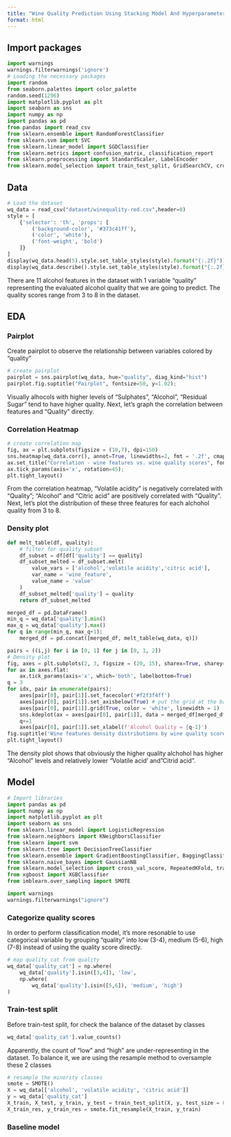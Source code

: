 ```yaml
---
title: "Wine Quality Prediction Using Stacking Model And Hyperparameter Tuning"
format: html
---
```


## Import packages
```python
import warnings
warnings.filterwarnings('ignore')
# Loading the necessary packages
import random
from seaborn.palettes import color_palette
random.seed(1296)
import matplotlib.pyplot as plt
import seaborn as sns
import numpy as np
import pandas as pd
from pandas import read_csv
from sklearn.ensemble import RandomForestClassifier
from sklearn.svm import SVC
from sklearn.linear_model import SGDClassifier
from sklearn.metrics import confusion_matrix, classification_report
from sklearn.preprocessing import StandardScaler, LabelEncoder
from sklearn.model_selection import train_test_split, GridSearchCV, cross_val_score
```

## Data
```python
# Load the dataset
wq_data = read_csv("dataset/winequality-red.csv",header=0)
style = [
    {'selector': 'th', 'props': [
        ('background-color', '#373c41ff'),
        ('color', 'white'),
        ('font-weight', 'bold')
    ]}
]
display(wq_data.head(5).style.set_table_styles(style).format("{:.2f}"))
display(wq_data.describe().style.set_table_styles(style).format("{:.2f}"))
```

There are 11 alcohol features in the dataset with 1 variable "quality" representing the evaluated alcohol quality that we are going to predict. The quality scores range from 3 to 8 in the dataset.

## EDA
### Pairplot
Create pairplot to observe the relationship between variables colored by "quality"
```python
# create pairplot
pairplot = sns.pairplot(wq_data, hue="quality", diag_kind="hist")
pairplot.fig.suptitle("Pairplot", fontsize=50, y=1.02);
```
Visually alhocols with higher levels of "Sulphates", "Alcohol", "Residual Sugar" tend to have higher quality. Next, let's graph the correlation between features and "Quality" directly.

### Correlation Heatmap
```python
# create correlation map
fig, ax = plt.subplots(figsize = (10,7), dpi=150)
sns.heatmap(wq_data.corr(), annot=True, linewidths=2, fmt = '.2f', cmap="crest", ax = ax)
ax.set_title("Correlation - wine features vs. wine quality scores", fontsize=18, y=1.02, x=0.5)
ax.tick_params(axis='x', rotation=45);
plt.tight_layout()
```
From the correlation heatmap, "Volatile acidity" is negatively correlated with "Quality"; "Alcohol" and "Citric acid" are positively correlated with "Quality". Next, let's plot the distribution of these three features for each alchohol quality from 3 to 8.

### Density plot
```python
def melt_table(df, quality):
    # filter for quality subset
    df_subset = df[df['quality'] == quality]
    df_subset_melted = df_subset.melt(
        value_vars = ['alcohol','volatile acidity','citric acid'],
        var_name = 'wine_feature',
        value_name = 'value'
    )
    df_subset_melted['quality'] = quality
    return df_subset_melted

merged_df = pd.DataFrame()
min_q = wq_data['quality'].min()
max_q = wq_data['quality'].max()
for q in range(min_q, max_q+1):
    merged_df = pd.concat([merged_df, melt_table(wq_data, q)])
```

```python
pairs = ((i,j) for i in [0, 1] for j in [0, 1, 2])
# Density plot
fig, axes = plt.subplots(2, 3, figsize = (20, 15), sharex=True, sharey=True, dpi=200)
for ax in axes.flat:
    ax.tick_params(axis='x', which='both', labelbottom=True)
q = 3
for idx, pair in enumerate(pairs):
    axes[pair[0], pair[1]].set_facecolor('#f2f3f4ff')
    axes[pair[0], pair[1]].set_axisbelow(True) # put the grid at the back of the layer
    axes[pair[0], pair[1]].grid(True, color = 'white', linewidth = 1)
    sns.kdeplot(ax = axes[pair[0], pair[1]], data = merged_df[merged_df['quality']==q], x = 'value', hue='wine_feature', fill=True, palette='gist_earth')
    q+=1
    axes[pair[0], pair[1]].set_xlabel(f'Alcohol Quality = {q-1}')
fig.suptitle('Wine features density distributions by wine quality scores', y=1.01, fontsize = 35)
plt.tight_layout()
```
The density plot shows that obviously the higher quality alchohol has higher "Alcohol" levels and relatively lower "Volatile acid' and "Citrid acid".

## Model
```python
# Import libraries
import pandas as pd
import numpy as np
import matplotlib.pyplot as plt
import seaborn as sns
from sklearn.linear_model import LogisticRegression
from sklearn.neighbors import KNeighborsClassifier
from sklearn import svm
from sklearn.tree import DecisionTreeClassifier
from sklearn.ensemble import GradientBoostingClassifier, BaggingClassifier, RandomForestClassifier
from sklearn.naive_bayes import GaussianNB
from sklearn.model_selection import cross_val_score, RepeatedKFold, train_test_split
from xgboost import XGBClassifier
from imblearn.over_sampling import SMOTE

import warnings
warnings.filterwarnings("ignore")
```

### Categorize quality scores
In order to perform classification model, it's more resonable to use categorical variable by grouping "quality" into low (3-4), medium (5-6), high (7-8) instead of using the quality score directly.
```python
# map quality_cat from quality
wq_data['quality_cat'] = np.where(
    wq_data['quality'].isin([3,4]), 'low',
    np.where(
        wq_data['quality'].isin([5,6]), 'medium', 'high')
)
```

### Train-test split
Before train-test split, for check the balance of the dataset by classes
```python
wq_data['quality_cat'].value_counts()
```

Apparently, the count of "low" and "high" are under-representing in the dataset. To balance it, we are using the resample method to oversample these 2 classes

```python
# resample the minority classes
smote = SMOTE()
X = wq_data[['alcohol', 'volatile acidity', 'citric acid']]
y = wq_data['quality_cat']
X_train, X_test, y_train, y_test = train_test_split(X, y, test_size = 0.2)
X_train_res, y_train_res = smote.fit_resample(X_train, y_train)
```

### Baseline model
```python

```